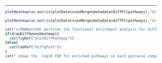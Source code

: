 
<hr>

```r
plotHeatmap(as.matrix(plotData$scesMerge@metadata$diffFC$pathways),"diffgPath")
```

```r
plotHeatmap(as.matrix(plotData$scesMerge@metadata$diffFC$pathways),"diffgPath")
```

```r
cat("scRNABatchQC performs the functional enrichment analysis for differentially expressed genes in each pairwise comparison. <hr>") 
if(drawDiffGenesHeatmap){
  cat(figRef("plotDiffPathway"))
}else{
  cat(tabRef("diffgPath"))
}
cat(" shows the -log10 FDR for enriched pathways in each pairwise comparison. <hr>")
```


